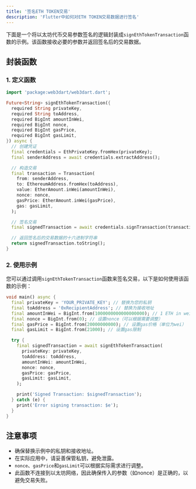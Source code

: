 ```yaml
---
title: '签名ETH TOKEN交易'
description: 'Flutter中如何对ETH TOKEN交易数据进行签名'
---
```


下面是一个将以太坊代币交易参数签名的逻辑封装成`signEthTokenTransaction`函数的示例。该函数接收必要的参数并返回签名后的交易数据。

## 封装函数

### 1. 定义函数

```dart
import 'package:web3dart/web3dart.dart';

Future<String> signEthTokenTransaction({
  required String privateKey,
  required String toAddress,
  required BigInt amountInWei,
  required BigInt nonce,
  required BigInt gasPrice,
  required BigInt gasLimit,
}) async {
  // 创建凭证
  final credentials = EthPrivateKey.fromHex(privateKey);
  final senderAddress = await credentials.extractAddress();

  // 构造交易
  final transaction = Transaction(
    from: senderAddress,
    to: EthereumAddress.fromHex(toAddress),
    value: EtherAmount.inWei(amountInWei),
    nonce: nonce,
    gasPrice: EtherAmount.inWei(gasPrice),
    gas: gasLimit,
  );

  // 签名交易
  final signedTransaction = await credentials.signTransaction(transaction);

  // 返回签名后的交易数据的十六进制字符串
  return signedTransaction.toString();
}
```

### 2. 使用示例

您可以通过调用`signEthTokenTransaction`函数来签名交易，以下是如何使用该函数的示例：

```dart
void main() async {
  final privateKey = 'YOUR_PRIVATE_KEY'; // 替换为您的私钥
  final toAddress = '0xRecipientAddress'; // 替换为接收地址
  final amountInWei = BigInt.from(1000000000000000000); // 1 ETH in wei
  final nonce = BigInt.from(0); // 设置nonce（可以根据需要调整）
  final gasPrice = BigInt.from(20000000000); // 设置gas价格（单位为wei）
  final gasLimit = BigInt.from(21000); // 设置gas限制

  try {
    final signedTransaction = await signEthTokenTransaction(
      privateKey: privateKey,
      toAddress: toAddress,
      amountInWei: amountInWei,
      nonce: nonce,
      gasPrice: gasPrice,
      gasLimit: gasLimit,
    );

    print('Signed Transaction: $signedTransaction');
  } catch (e) {
    print('Error signing transaction: $e');
  }
}
```

## 注意事项

- 确保替换示例中的私钥和接收地址。
- 在实际应用中，请妥善保管私钥，避免泄露。
- `nonce`、`gasPrice`和`gasLimit`可以根据实际需求进行调整。
- 此函数不连接到以太坊网络，因此确保传入的参数（如nonce）是正确的，以避免交易失败。